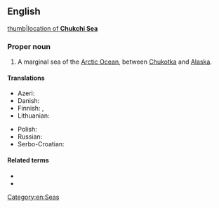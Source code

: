 ==English==
{{wikipedia}}
[[image:Chukchi_Sea_map.png|thumb|location of '''Chukchi Sea''']]

===Proper noun===
{{en-proper noun|head=Chukchi Sea}}

# A marginal sea of the [[Arctic Ocean]], between [[Chukotka]] and [[Alaska]].

====Translations====
{{trans-top|part of the Arctic Ocean}}
* Azeri: {{t+|az|Çukot dənizi}}
* Danish: {{t|da|Tjuktjerhavet}}
* Finnish: {{t+|fi|Tšuktšimeri}}, {{t|fi|Tšuktšienmeri}}
* Lithuanian: {{t|lt|Čiukčių jūra}}
{{trans-mid}}
* Polish: {{t|pl|Morze Czukockie|m}}
* Russian: {{t+|ru|Чуко́тское мо́ре|n}}
* Serbo-Croatian: {{t|sh|Čukotsko more}}
{{trans-bottom}}

====Related terms====
* {{l|en|Chukchi}}
* {{l|en|Chukotka}}

[[Category:en:Seas]]